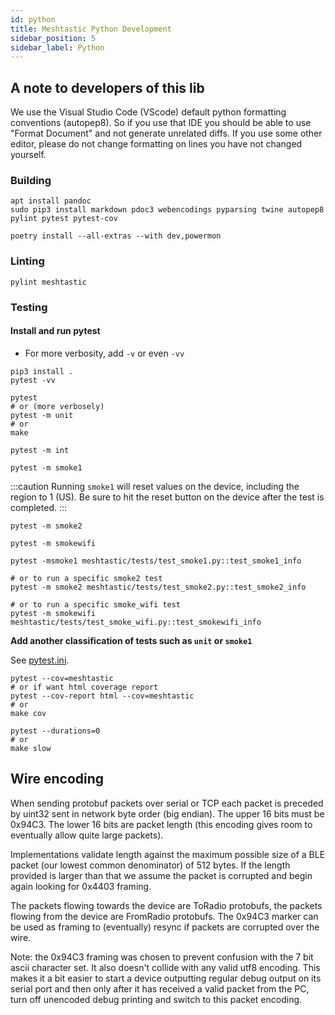 ```yaml
---
id: python
title: Meshtastic Python Development
sidebar_position: 5
sidebar_label: Python
---
```


## A note to developers of this lib

We use the Visual Studio Code (VScode) default python formatting conventions (autopep8). So if you use that IDE you should be able to use "Format Document" and not generate unrelated diffs. If you use some other editor, please do not change formatting on lines you have not changed yourself.

### Building

```shell title="To build a new release"
apt install pandoc
sudo pip3 install markdown pdoc3 webencodings pyparsing twine autopep8 pylint pytest pytest-cov
```

```shell title="For development"
poetry install --all-extras --with dev,powermon
```

### Linting

```shell
pylint meshtastic
```

### Testing

#### Install and run pytest

- For more verbosity, add `-v` or even `-vv`

```shell
pip3 install .
pytest -vv
```

```shell title="Run just unit tests"
pytest
# or (more verbosely)
pytest -m unit
# or
make
```

```shell title="Run just integration tests"
pytest -m int
```

```shell title="Run the smoke test with only one device connected serially (aka smoke1)"
pytest -m smoke1
```

:::caution
Running `smoke1` will reset values on the device, including the region to 1 (US).
Be sure to hit the reset button on the device after the test is completed.
:::

```shell title="Run the smoke test with only two device connected serially (aka smoke2)"
pytest -m smoke2
```

```shell title="Run the wifi smoke test"
pytest -m smokewifi
```

```shell title="Run a specific test"
pytest -msmoke1 meshtastic/tests/test_smoke1.py::test_smoke1_info

# or to run a specific smoke2 test
pytest -m smoke2 meshtastic/tests/test_smoke2.py::test_smoke2_info

# or to run a specific smoke_wifi test
pytest -m smokewifi meshtastic/tests/test_smoke_wifi.py::test_smokewifi_info
```

**Add another classification of tests such as `unit` or `smoke1`**

See [pytest.ini](https://github.com/meshtastic/Meshtastic-python/blob/master/pytest.ini).

```shell title="To see the unit test code coverage"
pytest --cov=meshtastic
# or if want html coverage report
pytest --cov-report html --cov=meshtastic
# or
make cov
```

```shell title="To see slowest unit tests, you can run"
pytest --durations=0
# or
make slow
```

## Wire encoding

When sending protobuf packets over serial or TCP each packet is preceded by uint32 sent in network byte order (big endian).
The upper 16 bits must be 0x94C3. The lower 16 bits are packet length (this encoding gives room to eventually allow quite large packets).

Implementations validate length against the maximum possible size of a BLE packet (our lowest common denominator) of 512 bytes. If the
length provided is larger than that we assume the packet is corrupted and begin again looking for 0x4403 framing.

The packets flowing towards the device are ToRadio protobufs, the packets flowing from the device are FromRadio protobufs.
The 0x94C3 marker can be used as framing to (eventually) resync if packets are corrupted over the wire.

Note: the 0x94C3 framing was chosen to prevent confusion with the 7 bit ascii character set. It also doesn't collide with any valid utf8 encoding. This makes it a bit easier to start a device outputting regular debug output on its serial port and then only after it has received a valid packet from the PC, turn off unencoded debug printing and switch to this
packet encoding.
